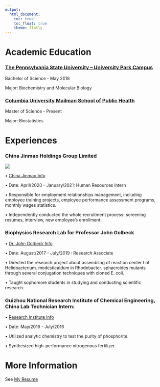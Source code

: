 ```yaml
---
output: 
  html_document:
    toc: true
    toc_float: true
    theme: flatly
---
```


# Academic Education

### [The Pennsylvania State University – University Park Campus](https://www.psu.edu/)

Bachelor of Science  - May 2018      

Major: Biochemistry and Molecular Biology                               

### [Columbia University Mailman School of Public Health](https://www.mailman.columbia.edu/)

Master of Science     - Present

Major: Biostatistics 


# Experiences

### China Jinmao Holdings Group Limited 
![](files/jm.jpeg)

• [China Jinmao Info](https://www.chinajinmao.cn/default.aspx)

•	Date: April/2020 - January/2021: Human Resources Intern

• Responsible for employment relationships management, including employee training projects, employee performance assessment programs, monthly wages statistics.

•	Independently conducted the whole recruitment process: screening resumes, interview, new employee’s enrollment.



### Biophysics Research Lab for Professor John Golbeck
• [Dr. John Golbeck Info](https://www.frias.uni-freiburg.de/en/people/fellows/current-fellows/golbeck)

•	Date: August/2017 - July/2019 : Research Associate

•	Directed the research project about assembling of reaction center I of Heliobacterium. modesticaldum in Rhodobacter. sphaeroides mutants through several conjugation techniques with cloned E. coli.

• Taught sophomore students in studying and conducting scientific research.



### Guizhou National Research Institute of Chemical Engineering, China  Lab Technician Intern: 
                  
• [Research Institute Info](http://www.gzrici.com/)

•	Date: May/2016 - July/2016

•	Utilized analytic chemistry to test the purity of phosphorite.

•	Synthesized high-performance nitrogenous fertilizer.

# More Information

See [My Resume](files/resumes.pdf)

